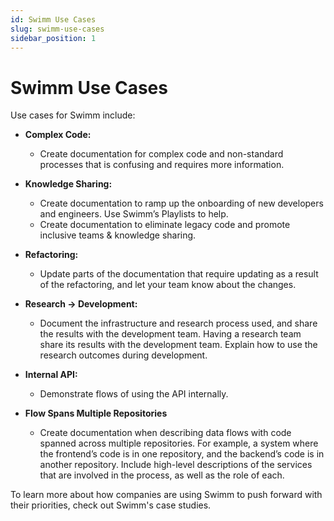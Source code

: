 ```yaml
---
id: Swimm Use Cases
slug: swimm-use-cases
sidebar_position: 1
---
```


# Swimm Use Cases

Use cases for Swimm include:
- **Complex Code:**
  - Create documentation for complex code and non-standard processes that is confusing and requires more information.
- **Knowledge Sharing:**
  - Create documentation to ramp up the onboarding of new developers and engineers. Use Swimm’s Playlists to help. 
  - Create documentation to eliminate legacy code and promote inclusive teams & knowledge sharing.
- **Refactoring:**
  - Update parts of the documentation that require updating as a result of the refactoring, and let your team know about the changes.
- **Research → Development:**
  - Document the infrastructure and research process used, and share the results with the development team. Having a research team share its results with the development team. Explain how to use the research outcomes during development.
- **Internal API:**
  - Demonstrate flows of using the API internally.

- **Flow Spans Multiple Repositories**
  - Create documentation when describing data flows with code spanned across multiple repositories. For example, a system where the frontend’s code is in one repository, and the backend’s code is in another repository. Include high-level descriptions of the services that are involved in the process, as well as the role of each.


To learn more about how companies are using Swimm to push forward with their priorities, check out <Link to="https://swimm.io/case-studies/">Swimm's case studies</Link>.
